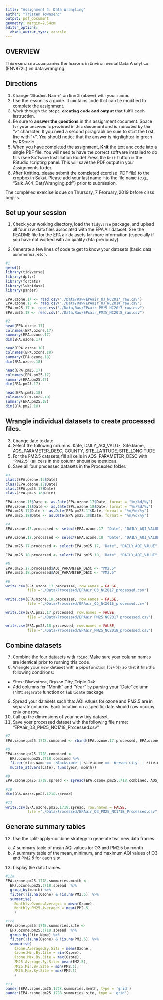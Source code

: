 ```yaml
---
title: "Assignment 4: Data Wrangling"
author: "Tristen Townsend"
output: pdf_document
geometry: margin=2.54cm
editor_options: 
  chunk_output_type: console
---
```


## OVERVIEW 

This exercise accompanies the lessons in Environmental Data Analytics (ENV872L) on data wrangling. 

## Directions
1. Change "Student Name" on line 3 (above) with your name.
2. Use the lesson as a guide. It contains code that can be modified to complete the assignment.
3. Work through the steps, **creating code and output** that fulfill each instruction.
4. Be sure to **answer the questions** in this assignment document.
Space for your answers is provided in this document and is indicated by the ">" character.
If you need a second paragraph be sure to start the first line with ">".
You should notice that the answer is highlighted in green by RStudio. 
6. When you have completed the assignment, **Knit** the text and code into a single PDF file.
You will need to have the correct software installed to do this (see Software Installation Guide)
Press the `Knit` button in the RStudio scripting panel.
This will save the PDF output in your Assignments folder.
8. After Knitting, please submit the completed exercise (PDF file) to the dropbox in Sakai. Please add your last name into the file name (e.g., "Salk_A04_DataWrangling.pdf") prior to submission.

The completed exercise is due on Thursday, 7 February, 2019 before class begins.

## Set up your session 
1. Check your working directory, load the `tidyverse` package, and upload all four raw data files associated with the EPA Air dataset. See the README file for the EPA air datasets for more information (especially if you have not worked with air quality data previously). 

2. Generate a few lines of code to get to know your datasets (basic data summaries, etc.).

```r
#1
getwd()
library(tidyverse)
library(dplyr)
library(forcats)
library(lubridate)
library(pander)

EPA.ozone.17 <- read.csv("./Data/Raw/EPAair_O3_NC2017_raw.csv")
EPA.ozone.18 <- read.csv("./Data/Raw/EPAair_O3_NC2018_raw.csv")
EPA.pm25.17 <- read.csv("./Data/Raw/EPAair_PM25_NC2017_raw.csv")
EPA.pm25.18 <- read.csv("./Data/Raw/EPAair_PM25_NC2018_raw.csv")

#2
head(EPA.ozone.17)
colnames(EPA.ozone.17)
summary(EPA.ozone.17)
dim(EPA.ozone.17)

head(EPA.ozone.18)
colnames(EPA.ozone.18)
summary(EPA.ozone.18)
dim(EPA.ozone.18)

head(EPA.pm25.17)
colnames(EPA.pm25.17)
summary(EPA.pm25.17)
dim(EPA.pm25.17)

head(EPA.pm25.18)
colnames(EPA.pm25.18)
summary(EPA.pm25.18)
dim(EPA.pm25.18)

```

## Wrangle individual datasets to create processed files.
3. Change date to date
4. Select the following columns: Date, DAILY_AQI_VALUE, Site.Name, AQS_PARAMETER_DESC, COUNTY, SITE_LATITUDE, SITE_LONGITUDE
5. For the PM2.5 datasets, fill all cells in AQS_PARAMETER_DESC with "PM2.5" (all cells in this column should be identical).
6. Save all four processed datasets in the Processed folder.

```r
#3
class(EPA.ozone.17$Date)
class(EPA.ozone.18$Date)
class(EPA.pm25.17$Date)
class(EPA.pm25.18$Date)

EPA.ozone.17$Date <- as.Date(EPA.ozone.17$Date, format = "%m/%d/%y")
EPA.ozone.18$Date <- as.Date(EPA.ozone.18$Date, format = "%m/%d/%y")
EPA.pm25.17$Date <- as.Date(EPA.pm25.17$Date, format = "%m/%d/%y")
EPA.pm25.18$Date <- as.Date(EPA.pm25.18$Date, format = "%m/%d/%y")

#4
EPA.ozone.17.processed <- select(EPA.ozone.17, "Date", "DAILY_AQI_VALUE", "Site.Name", "AQS_PARAMETER_DESC", "COUNTY", "SITE_LATITUDE", "SITE_LONGITUDE")

EPA.ozone.18.processed <- select(EPA.ozone.18, "Date", "DAILY_AQI_VALUE", "Site.Name", "AQS_PARAMETER_DESC", "COUNTY", "SITE_LATITUDE", "SITE_LONGITUDE")

EPA.pm25.17.processed <- select(EPA.pm25.17, "Date", "DAILY_AQI_VALUE", "Site.Name", "AQS_PARAMETER_DESC", "COUNTY", "SITE_LATITUDE", "SITE_LONGITUDE")

EPA.pm25.18.processed <- select(EPA.pm25.18, "Date", "DAILY_AQI_VALUE", "Site.Name", "AQS_PARAMETER_DESC", "COUNTY", "SITE_LATITUDE", "SITE_LONGITUDE")

#5
EPA.pm25.17.processed$AQS_PARAMETER_DESC <- "PM2.5"
EPA.pm25.18.processed$AQS_PARAMETER_DESC <- "PM2.5"

#6
write.csv(EPA.ozone.17.processed, row.names = FALSE, 
          file ="./Data/Processed/EPAair_O3_NC2017_processed.csv")

write.csv(EPA.ozone.18.processed, row.names = FALSE, 
          file ="./Data/Processed/EPAair_O3_NC2018_processed.csv")

write.csv(EPA.pm25.17.processed, row.names = FALSE, 
          file ="./Data/Processed/EPAair_PM25_NC2017_processed.csv")

write.csv(EPA.pm25.18.processed, row.names = FALSE, 
          file ="./Data/Processed/EPAair_PM25_NC2018_processed.csv")

```


## Combine datasets
7. Combine the four datasets with `rbind`. Make sure your column names are identical prior to running this code. 
8. Wrangle your new dataset with a pipe function (%>%) so that it fills the following conditions: 

* Sites: Blackstone, Bryson City, Triple Oak
* Add columns for "Month" and "Year" by parsing your "Date" column (hint: `separate` function or `lubridate` package)

9. Spread your datasets such that AQI values for ozone and PM2.5 are in separate columns. Each location on a specific date should now occupy only one row.
10. Call up the dimensions of your new tidy dataset.
11. Save your processed dataset with the following file name: "EPAair_O3_PM25_NC1718_Processed.csv"

```r
#7
EPA.ozone.pm25.1718.combined <- rbind(EPA.ozone.17.processed, EPA.ozone.18.processed, EPA.pm25.17.processed, EPA.pm25.18.processed)

#8
EPA.ozone.pm25.1718.combined <-
  EPA.ozone.pm25.1718.combined %>%
  filter(Site.Name == "Blackstone"| Site.Name == "Bryson City" | Site.Name == "Triple Oak") %>%  
  mutate_at(vars(Date), funs(year, month))

#9
EPA.ozone.pm25.1718.spread <- spread(EPA.ozone.pm25.1718.combined, AQS_PARAMETER_DESC, DAILY_AQI_VALUE)

#10
dim(EPA.ozone.pm25.1718.spread)

#11
write.csv(EPA.ozone.pm25.1718.spread, row.names = FALSE, 
          file ="./Data/Processed/EPAair_O3_PM25_NC1718_Processed.csv")

```


## Generate summary tables
12. Use the split-apply-combine strategy to generate two new data frames: 
a. A summary table of mean AQI values for O3 and PM2.5 by month
b. A summary table of the mean, minimum, and maximum AQI values of O3 and PM2.5 for each site
13. Display the data frames.

```r

#12a
EPA.ozone.pm25.1718.summaries.month <- 
  EPA.ozone.pm25.1718.spread  %>% 
  group_by(month) %>% 
  filter(!is.na(Ozone) & !is.na(PM2.5)) %>%
  summarise(
    Monthly.Ozone.Averages = mean(Ozone),
    Monthly.PM25.Averages = mean(PM2.5)
    )

#12b
EPA.ozone.pm25.1718.summaries.site <- 
  EPA.ozone.pm25.1718.spread  %>% 
  group_by(Site.Name) %>% 
  filter(!is.na(Ozone) & !is.na(PM2.5)) %>%
  summarise(
    Ozone.Average.By.Site = mean(Ozone),
    Ozone.Min.By.Site = min(Ozone),
    Ozone.Max.By.Site = max(Ozone),
    PM25.Average.By.Site= mean(PM2.5),
    PM25.Min.By.Site = min(PM2.5),
    PM25.Max.By.Site = max(PM2.5)
    )

#13
pander(EPA.ozone.pm25.1718.summaries.month, type = 'grid')
pander(EPA.ozone.pm25.1718.summaries.site, type = 'grid')

```

